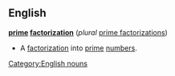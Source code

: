 ==English==
'''[[prime]] [[factorization]]''' (''plural'' [[prime factorizations]])
*A [[factorization]] into [[prime]] [[number]]s.

[[Category:English nouns]]
